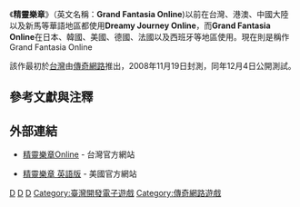 {{Notability Unreferenced|time=2022-02-12T04:45:12+00:00}}
{{noteTA|G1=Games}}
{{Infobox animanga/Headerofja
|標題= 精靈樂章Online
|圖像= DreamyJourneyOnline_tw.jpg
|尺寸= 
|說明= 
|英文名稱= Grand Fantasia Online<br />
|類型= 
}}
{{Infobox animanga/name
|作品原名= 精靈樂章Online
|官方譯名= 
|正式譯名= {{flagicon|Taiwan}} 精靈樂章Online
|常用譯名= 
}}
{{Infobox animanga/Game
|標題=
|類型= [[MMORPG|MMORPG]]
|使用平台= [[Microsoft_Windows|Microsoft Windows]]
|代理商= {{flagicon|USA}} {{flagicon|Germany}} {{flagicon|France}} {{flagicon|ESP}} [[Aeria|Aeria]]
|啟用時期= 

}}
{{Infobox animanga/Footerofja}}
《'''精靈樂章'''》（英文名稱：'''Grand Fantasia Online''')以前在台灣、港澳、中國大陸以及新馬等華語地區都使用'''Dreamy Journey Online'''，而'''Grand Fantasia Online'''在日本、韓國、美國、德國、法國以及西班牙等地區使用。現在則是稱作Grand Fantasia Online

該作最初於[[台灣|台灣]]由[[傳奇網路|傳奇網路]]推出，2008年11月19日封測，同年12月4日公開測試。
== 參考文獻與注釋 ==

== 外部連結 ==
*{{Zh-tw icon}}[http://gf.x-legend.com.tw/ 精靈樂章Online] {{Wayback|url=http://gf.x-legend.com.tw/ |date=20161229061500 }} - 台灣官方網站
*{{En icon}}[http://grandfantasia.aeriagames.com/ 精靈樂章 英語版] - 美國官方網站

[[Category:2009年电子游戏|D]]
[[Category:Windows遊戲|D]]
[[Category:大型多人在线角色扮演游戏|D]]
[[Category:臺灣開發電子遊戲|Category:臺灣開發電子遊戲]]
[[Category:傳奇網路遊戲|Category:傳奇網路遊戲]]